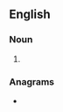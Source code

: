==English==

===Noun===
{{head|en|noun form}}

# {{plural of|en|drumbeat}}

===Anagrams===
* {{anagrams|en|a=abdemrstu|dambuster}}